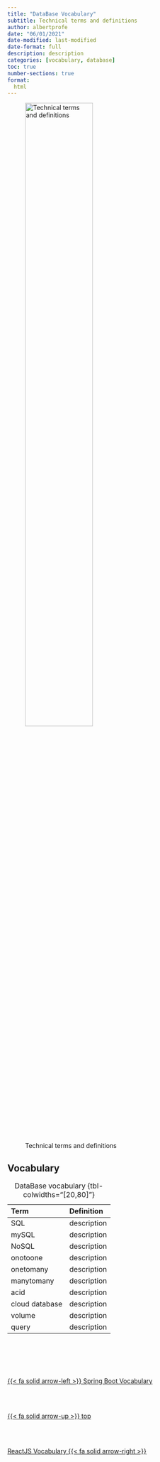 ```yaml
---
title: "DataBase Vocabulary"
subtitle: Technical terms and definitions
author: albertprofe
date: "06/01/2021"
date-modified: last-modified
date-format: full
description: description
categories: [vocabulary, database]
toc: true
number-sections: true
format:
  html
---
```


![Technical terms and definitions](/images/home/frontimagealbertprofeweb-vocabulary.png){width=60%}

## Vocabulary 

| Term | Definition |
|:---|:---|
| SQL | description |
| mySQL | description |
| NoSQL | description |
| onotoone | description |
| onetomany | description |
| manytomany | description |
| acid | description |
| cloud database | description |
| volume | description |
| query | description |

: DataBase vocabulary {tbl-colwidths="[20,80]"}


<!--- navLinks -->
<br><br>
<div class=row>
<br>
<div class='column left previous'>
<br>
[{{< fa solid arrow-left >}} Spring Boot Vocabulary](/vocabulary/vocab-spring-boot.qmd)
<br>
</div>
<br>
<div class='column center'>
<br>
[{{< fa solid arrow-up >}} top](#top)
<br>
</div>
<br>
<div class='column right next'>
<br>
[ReactJS Vocabulary  {{< fa solid arrow-right >}}](/vocabulary/vocab-reactjs.qmd)
<br>
</div>
<br>
</div>
